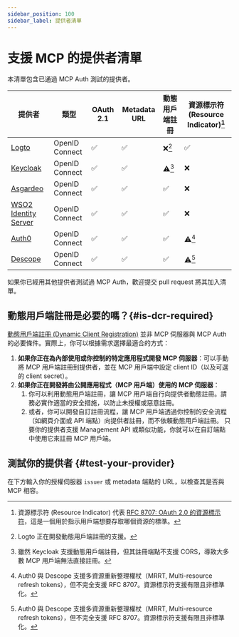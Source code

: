 ```yaml
---
sidebar_position: 100
sidebar_label: 提供者清單
---
```



# 支援 MCP 的提供者清單

本清單包含已通過 MCP Auth 測試的提供者。

| 提供者                                                  | 類型             | OAuth 2.1 | Metadata URL | 動態用戶端註冊 | 資源標示符 (Resource Indicator)[^1] |
| ------------------------------------------------------- | --------------- | --------- | ------------ | ---------------- | ---------------------- |
| [Logto](https://logto.io)                               | OpenID Connect  | ✅        | ✅           | ❌[^2]           | ✅                     |
| [Keycloak](https://www.keycloak.org)                    | OpenID Connect  | ✅        | ✅           | ⚠️[^3]           | ❌                     |
| [Asgardeo](https://wso2.com/asgardeo)                   | OpenID Connect  | ✅        | ✅           | ✅               | ❌                     |
| [WSO2 Identity Server](https://wso2.com/identity-server/)| OpenID Connect | ✅        | ✅           | ✅               | ❌                     |
| [Auth0](https://www.auth0.com)                          | OpenID Connect  | ✅        | ✅           | ✅               | ⚠️[^4]                 |
| [Descope](https://www.descope.com)                      | OpenID Connect  | ✅        | ✅           | ✅               | ⚠️[^4]                 |

如果你已經用其他提供者測試過 MCP Auth，歡迎提交 pull request 將其加入清單。

[^1]: 資源標示符 (Resource Indicator) 代表 [RFC 8707: OAuth 2.0 的資源標示符](https://datatracker.ietf.org/doc/html/rfc8707)，這是一個用於指示用戶端想要存取哪個資源的標準。

[^2]: Logto 正在開發動態用戶端註冊的支援。

[^3]: 雖然 Keycloak 支援動態用戶端註冊，但其註冊端點不支援 CORS，導致大多數 MCP 用戶端無法直接註冊。

[^4]: Auth0 與 Descope 支援多資源重新整理權杖（MRRT, Multi-resource refresh tokens），但不完全支援 RFC 8707。資源標示符支援有限且非標準化。

## 動態用戶端註冊是必要的嗎？\{#is-dcr-required}

[動態用戶端註冊 (Dynamic Client Registration)](https://datatracker.ietf.org/doc/html/rfc7591) 並非 MCP 伺服器與 MCP Auth 的必要條件。實際上，你可以根據需求選擇最適合的方式：

1. **如果你正在為內部使用或你控制的特定應用程式開發 MCP 伺服器**：可以手動將 MCP 用戶端註冊到提供者，並在 MCP 用戶端中設定 client ID（以及可選的 client secret）。
2. **如果你正在開發將由公開應用程式（MCP 用戶端）使用的 MCP 伺服器**：
   1. 你可以利用動態用戶端註冊，讓 MCP 用戶端自行向提供者動態註冊。請務必實作適當的安全措施，以防止未授權或惡意註冊。
   2. 或者，你可以開發自訂註冊流程，讓 MCP 用戶端透過你控制的安全流程（如網頁介面或 API 端點）向提供者註冊，而不依賴動態用戶端註冊。
      只要你的提供者支援 Management API 或類似功能，你就可以在自訂端點中使用它來註冊 MCP 用戶端。

## 測試你的提供者 \{#test-your-provider}

在下方輸入你的授權伺服器 `issuer` 或 metadata 端點的 URL，以檢查其是否與 MCP 相容。

<TestProvider />